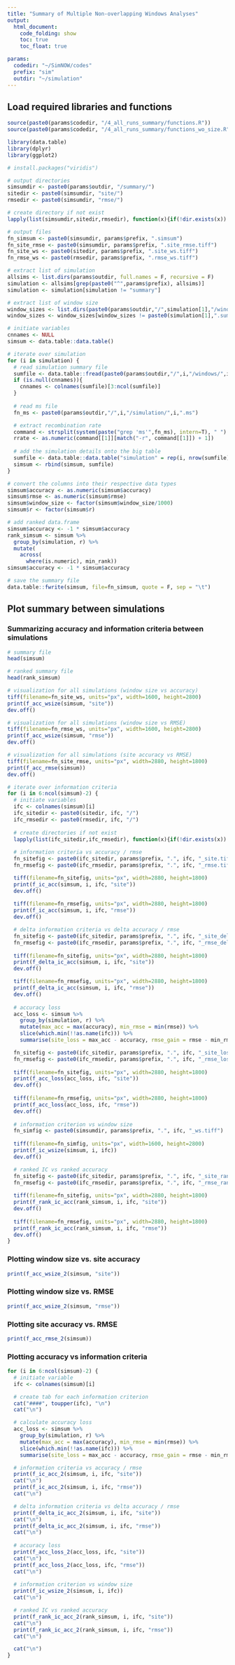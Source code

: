 ```yaml
---
title: "Summary of Multiple Non-overlapping Windows Analyses"
output:
  html_document:
    code_folding: show
    toc: true
    toc_float: true

params:
  codedir: "~/SimNOW/codes"
  prefix: "sim"
  outdir: "~/simulation"
---
```


## Load required libraries and functions
```r
source(paste0(params$codedir, "/4_all_runs_summary/functions.R"))
source(paste0(params$codedir, "/4_all_runs_summary/functions_wo_size.R"))

library(data.table)
library(dplyr)
library(ggplot2)
```

```r
# install.packages("viridis")

# output directories
simsumdir <- paste0(params$outdir, "/summary/")
sitedir <- paste0(simsumdir, "site/")
rmsedir <- paste0(simsumdir, "rmse/")

# create directory if not exist
lapply(list(simsumdir,sitedir,rmsedir), function(x){if(!dir.exists(x)) dir.create(x, recursive=T)})

# output files
fn_simsum <- paste0(simsumdir, params$prefix, ".simsum")
fn_site_rmse <- paste0(simsumdir, params$prefix, ".site_rmse.tiff")
fn_site_ws <- paste0(sitedir, params$prefix, ".site_ws.tiff")
fn_rmse_ws <- paste0(rmsedir, params$prefix, ".rmse_ws.tiff")
```

```r
# extract list of simulation
allsims <- list.dirs(params$outdir, full.names = F, recursive = F)
simulation <- allsims[grep(paste0("^",params$prefix), allsims)]
simulation <- simulation[simulation != "summary"]

# extract list of window size
window_sizes <- list.dirs(paste0(params$outdir,"/",simulation[1],"/windows/"), full.names = F, recursive = F)
window_sizes <- window_sizes[window_sizes != paste0(simulation[1],".sum")]

# initiate variables
cnnames <- NULL
simsum <- data.table::data.table()

# iterate over simulation
for (i in simulation) {
  # read simulation summary file
  sumfile <- data.table::fread(paste0(params$outdir,"/",i,"/windows/",i,".sum"))
  if (is.null(cnnames)){
    cnnames <- colnames(sumfile)[3:ncol(sumfile)]
  }
  
  # read ms file
  fn_ms <- paste0(params$outdir,"/",i,"/simulation/",i,".ms")

  # extract recombination rate
  command <- strsplit(system(paste("grep 'ms'",fn_ms), intern=T), " ")
  rrate <- as.numeric(command[[1]][match("-r", command[[1]]) + 1])
  
  # add the simulation details onto the big table
  sumfile <- data.table::data.table("simulation" = rep(i, nrow(sumfile)), sumfile, "r" = rep(rrate,nrow(sumfile)))
  simsum <- rbind(simsum, sumfile)
}

# convert the columns into their respective data types
simsum$accuracy <- as.numeric(simsum$accuracy)
simsum$rmse <- as.numeric(simsum$rmse)
simsum$window_size <- factor(simsum$window_size/1000)
simsum$r <- factor(simsum$r)

# add ranked data.frame
simsum$accuracy <- -1 * simsum$accuracy
rank_simsum <- simsum %>%
  group_by(simulation, r) %>%
  mutate(
    across(
      where(is.numeric), min_rank))
simsum$accuracy <- -1 * simsum$accuracy

# save the summary file
data.table::fwrite(simsum, file=fn_simsum, quote = F, sep = "\t")
```

## Plot summary between simulations
### Summarizing accuracy and information criteria between simulations
```r
# summary file
head(simsum)

# ranked summary file
head(rank_simsum)
```

```r
# visualization for all simulations (window size vs accuracy)
tiff(filename=fn_site_ws, units="px", width=1600, height=2800)
print(f_acc_wsize(simsum, "site"))
dev.off()

# visualization for all simulations (window size vs RMSE)
tiff(filename=fn_rmse_ws, units="px", width=1600, height=2800)
print(f_acc_wsize(simsum, "rmse"))
dev.off()

# visualization for all simulations (site accuracy vs RMSE)
tiff(filename=fn_site_rmse, units="px", width=2880, height=1800)
print(f_acc_rmse(simsum))
dev.off()

# iterate over information criteria
for (i in 6:ncol(simsum)-2) {
  # initiate variables
  ifc <- colnames(simsum)[i]
  ifc_sitedir <- paste0(sitedir, ifc, "/")
  ifc_rmsedir <- paste0(rmsedir, ifc, "/")
  
  # create directories if not exist
  lapply(list(ifc_sitedir,ifc_rmsedir), function(x){if(!dir.exists(x)) dir.create(x, recursive=T)})
  
  # information criteria vs accuracy / rmse
  fn_sitefig <- paste0(ifc_sitedir, params$prefix, ".", ifc, "_site.tiff")
  fn_rmsefig <- paste0(ifc_rmsedir, params$prefix, ".", ifc, "_rmse.tiff")

  tiff(filename=fn_sitefig, units="px", width=2880, height=1800)
  print(f_ic_acc(simsum, i, ifc, "site"))
  dev.off()
  
  tiff(filename=fn_rmsefig, units="px", width=2880, height=1800)
  print(f_ic_acc(simsum, i, ifc, "rmse"))
  dev.off()

  # delta information criteria vs delta accuracy / rmse
  fn_sitefig <- paste0(ifc_sitedir, params$prefix, ".", ifc, "_site_delta.tiff")
  fn_rmsefig <- paste0(ifc_rmsedir, params$prefix, ".", ifc, "_rmse_delta.tiff")
  
  tiff(filename=fn_sitefig, units="px", width=2880, height=1800)
  print(f_delta_ic_acc(simsum, i, ifc, "site"))
  dev.off()

  tiff(filename=fn_rmsefig, units="px", width=2880, height=1800)
  print(f_delta_ic_acc(simsum, i, ifc, "rmse"))
  dev.off()
  
  # accuracy loss
  acc_loss <- simsum %>% 
    group_by(simulation, r) %>% 
    mutate(max_acc = max(accuracy), min_rmse = min(rmse)) %>%
    slice(which.min(!!as.name(ifc))) %>% 
    summarise(site_loss = max_acc - accuracy, rmse_gain = rmse - min_rmse)

  fn_sitefig <- paste0(ifc_sitedir, params$prefix, ".", ifc, "_site_loss.tiff")
  fn_rmsefig <- paste0(ifc_rmsedir, params$prefix, ".", ifc, "_rmse_loss.tiff")
  
  tiff(filename=fn_sitefig, units="px", width=2880, height=1800)
  print(f_acc_loss(acc_loss, ifc, "site"))
  dev.off()
  
  tiff(filename=fn_rmsefig, units="px", width=2880, height=1800)
  print(f_acc_loss(acc_loss, ifc, "rmse"))
  dev.off()
  
  # information criterion vs window size
  fn_simfig <- paste0(simsumdir, params$prefix, ".", ifc, "_ws.tiff")
  
  tiff(filename=fn_simfig, units="px", width=1600, height=2800)
  print(f_ic_wsize(simsum, i, ifc))
  dev.off()

  # ranked IC vs ranked accuracy
  fn_sitefig <- paste0(ifc_sitedir, params$prefix, ".", ifc, "_site_rank.tiff")
  fn_rmsefig <- paste0(ifc_rmsedir, params$prefix, ".", ifc, "_rmse_rank.tiff")
  
  tiff(filename=fn_sitefig, units="px", width=2880, height=1800)
  print(f_rank_ic_acc(rank_simsum, i, ifc, "site"))
  dev.off()
  
  tiff(filename=fn_rmsefig, units="px", width=2880, height=1800)
  print(f_rank_ic_acc(rank_simsum, i, ifc, "rmse"))
  dev.off()
}
```

### Plotting window size vs. site accuracy
```r
print(f_acc_wsize_2(simsum, "site"))
```

### Plotting window size vs. RMSE
```r
print(f_acc_wsize_2(simsum, "rmse"))
```

### Plotting site accuracy vs. RMSE
```r
print(f_acc_rmse_2(simsum))
```

### Plotting accuracy vs information criteria {.tabset}
```r
for (i in 6:ncol(simsum)-2) {
  # initiate variable
  ifc <- colnames(simsum)[i]

  # create tab for each information criterion
  cat("####", toupper(ifc), "\n")
  cat("\n")

  # calculate accuracy loss
  acc_loss <- simsum %>% 
    group_by(simulation, r) %>% 
    mutate(max_acc = max(accuracy), min_rmse = min(rmse)) %>%
    slice(which.min(!!as.name(ifc))) %>% 
    summarise(site_loss = max_acc - accuracy, rmse_gain = rmse - min_rmse)

  # information criteria vs accuracy / rmse
  print(f_ic_acc_2(simsum, i, ifc, "site"))
  cat("\n")
  print(f_ic_acc_2(simsum, i, ifc, "rmse"))
  cat("\n")

  # delta information criteria vs delta accuracy / rmse
  print(f_delta_ic_acc_2(simsum, i, ifc, "site"))
  cat("\n")
  print(f_delta_ic_acc_2(simsum, i, ifc, "rmse"))
  cat("\n")
  
  # accuracy loss
  print(f_acc_loss_2(acc_loss, ifc, "site"))
  cat("\n")
  print(f_acc_loss_2(acc_loss, ifc, "rmse"))
  cat("\n")
  
  # information criterion vs window size
  print(f_ic_wsize_2(simsum, i, ifc))
  cat("\n")

  # ranked IC vs ranked accuracy
  print(f_rank_ic_acc_2(rank_simsum, i, ifc, "site"))
  cat("\n")
  print(f_rank_ic_acc_2(rank_simsum, i, ifc, "rmse"))
  cat("\n")

  cat("\n")
}
```